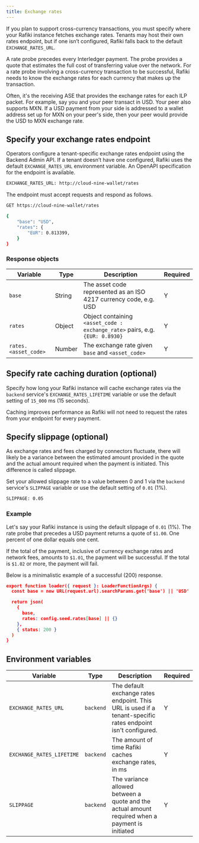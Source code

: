 ```yaml
---
title: Exchange rates
---
```



If you plan to support cross-currency transactions, you must specify where your Rafiki instance fetches exchange rates. Tenants may host their own rates endpoint, but if one isn’t configured, Rafiki falls back to the default `EXCHANGE_RATES_URL`.

A rate probe precedes every Interledger payment. The probe provides a quote that estimates the full cost of transferring value over the network. For a rate probe involving a cross-currency transaction to be successful, Rafiki needs to know the exchange rates for each currency that makes up the transaction.

Often, it's the receiving ASE that provides the exchange rates for each ILP packet. For example, say you and your peer transact in USD. Your peer also supports MXN. If a USD payment from your side is addressed to a wallet address set up for MXN on your peer's side, then your peer would provide the USD to MXN exchange rate.

## Specify your exchange rates endpoint

Operators configure a tenant-specific exchange rates endpoint using the Backend Admin API. If a tenant doesn’t have one configured, Rafiki uses the default `EXCHANGE_RATES_URL` environment variable. An <LinkOut href="https://github.com/interledger/rafiki/blob/main/packages/backend/src/openapi/specs/exchange-rates.yaml">OpenAPI specification</LinkOut> for the endpoint is available.

```bash title='Example'
EXCHANGE_RATES_URL: http://cloud-nine-wallet/rates
```

The endpoint must accept <Badge text="GET" variant="note" size="medium"/> requests and respond as follows.

```bash title="Example API request"
GET https://cloud-nine-wallet/rates
```

```bash title='Example API response'
{
    "base": "USD",
    "rates": {
        "EUR": 0.813399,
    }
}
```

### Response objects

<div class="overflow-table">

| Variable             | Type   | Description                                                                                                                        | Required |
| -------------------- | ------ | ---------------------------------------------------------------------------------------------------------------------------------- | -------- |
| `base`               | String | The asset code represented as an <LinkOut href="https://en.wikipedia.org/wiki/ISO_4217">ISO 4217</LinkOut> currency code, e.g. USD | Y        |
| `rates`              | Object | Object containing `<asset_code : exchange_rate>` pairs, e.g. `{EUR: 0.8930}`                                                       | Y        |
| `rates.<asset_code>` | Number | The exchange rate given `base` and `<asset_code>`                                                                                  | Y        |

</div>

## Specify rate caching duration (optional)

Specify how long your Rafiki instance will cache exchange rates via the `backend` service's `EXCHANGE_RATES_LIFETIME` variable or use the default setting of `15_000` ms (15 seconds).

Caching improves performance as Rafiki will not need to request the rates from your endpoint for every payment.

## Specify slippage (optional)

As exchange rates and fees charged by connectors fluctuate, there will likely be a variance between the estimated amount provided in the quote and the actual amount required when the payment is initiated. This difference is called slippage.

Set your allowed slippage rate to a value between 0 and 1 via the `backend` service's `SLIPPAGE` variable or use the default setting of `0.01` (1%).

```bash title='Example'
SLIPPAGE: 0.05
```

### Example

Let's say your Rafiki instance is using the default slippage of `0.01` (1%). The rate probe that precedes a USD payment returns a quote of `$1.00`. One percent of one dollar equals one cent.

If the total of the payment, inclusive of currency exchange rates and network fees, amounts to `$1.01`, the payment will be successful. If the total is `$1.02` or more, the payment will fail.

Below is a minimalistic example of a successful (200) response.

```json
export function loader({ request }: LoaderFunctionArgs) {
  const base = new URL(request.url).searchParams.get('base') || 'USD'

  return json(
    {
      base,
      rates: config.seed.rates[base] || {}
    },
    { status: 200 }
  )
}
```

## Environment variables

<div class="overflow-table">

| Variable                  | Type      | Description                                                                                                 | Required |
| ------------------------- | --------- | ----------------------------------------------------------------------------------------------------------- | -------- |
| `EXCHANGE_RATES_URL`      | `backend` | The default exchange rates endpoint. This URL is used if a tenant-specific rates endpoint isn't configured. | Y        |
| `EXCHANGE_RATES_LIFETIME` | `backend` | The amount of time Rafiki caches exchange rates, in ms                                                      | Y        |
| `SLIPPAGE`                | `backend` | The variance allowed between a quote and the actual amount required when a payment is initiated             | Y        |

</div>

